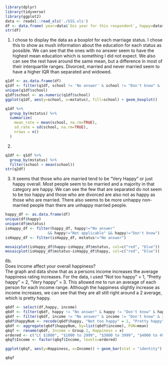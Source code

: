 ```r
library(dplyr)
library(tidyverse)
library(ggplot2)
data <- readxl::read_xls('./GSS.xls')
df <- data.frame( year=data$`Gss year for this respondent`, happy=data$`General happiness`, party=data$`Political party affiliation`, income=data$`Total family income`, race=data$`Race of respondent`, sex=data$`Respondents sex`, school=data$`Highest year of school completed`, mstatus=data$`Marital status`, id=data$`Respondent id number`, ballot=data$`Ballot used for interview` ) 
str(df)
```

1.   
I chose to display the data as a boxplot for each marriage status. I chose this to show as mush information about the education for each status as possible. We can see that the ones with no answer seem to have the highest mean education which is something I did not expect. We also can see the rest have around the same mean, but a difference in most of their interquartile ranges. Divorced, married and never married seem to have a higher IQR than separated and widowed.
```r
q1df <- as.data.frame(df)
q1df <- filter(q1df, school != 'No answer' & school != "Don't know" & !is.na(school) & school != "NA" )
unique(q1df$school)
q1df$school <- as.numeric(q1df$school)
ggplot(q1df, aes(y=school, x=mstatus), fill=school) + geom_boxplot()
```

```r
q1df %>% 
  group_by(mstatus) %>% 
  summarize(
    mean_rate = mean(school, na.rm=TRUE),
    sd_rate = sd(school, na.rm=TRUE),
    nrows = n()
  )
```


2.  
```r
q2df <- q1df %>% 
  group_by(mstatus) %>% 
  filter(school > mean(school))
str(q2df)
```

3.  
It seems that those who are married tend to be "Very Happy" or just happy overall. Most people seem to be married and a majority in that category are happy. We can see the few that are separated do not seem to be too happy and those who are divorced are also not as happy as those who are married. There also seems to be more unhappy non-married people than there are unhappy married people.
```r
happy_df <- as.data.frame(df)
unique(df$happy)
unique(df$mstatus)
isHappy_df <- filter(happy_df, happy!="No answer"
                   && happy!="Not applicable" && happy!="Don't know") 
isHappy_df <- filter(isHappy_df, mstatus!="No answer")
```
```r
mosaicplot(isHappy_df$happy~isHappy_df$mstatus, col=c("red", "blue"))
mosaicplot(isHappy_df$mstatus~isHappy_df$happy, col=c("red", "blue"))
```



6b.  
Does income affect your overall happiness?  
The graph and data show that as a persons income increases the average happiness rating increases. For the data, i used "Not too happy" = 1, "Pretty happy" = 2, "Very happy" = 3. This allowed me to run an average of each person for each income range. Although the happiness slightly increase as income increases, we can see that they are all still right around a 2 average, which is pretty happy.

```r
q6df <- select(df,happy, income)
q6df <- filter(q6df, happy != "No answer" & happy != "Don't know" & happy != "Not applicable")
q6df <- filter(q6df, income != "No answer" & income != "Don't know" & income != "Not applicable" & income != "Refused")
q6df$happyNum <- recode(q6df$happy, "Not too happy" = 1, "Pretty happy" = 2, "Very happy" = 3)
q6df <- aggregate(q6df$happyNum, by=list(q6df$income), FUN=mean)
q6qf <- rename(q6df, Income = Group.1, Happiness = x)
ordered <- c("Lt $1000", "$1000 to 2999", "$3000 to 3999", "$4000 to 4999", "$5000 to 5999", "$6000 to 6999", "$7000 to 7999", "$8000 to 9999", "$10000 - 14999", "$15000 - 19999", "$20000 - 24999", "$25000 or more")
q6qf$Income <- factor(q6qf$Income, levels=ordered)
```
```r
ggplot(q6qf, aes(y=Happiness, x=Income)) + geom_bar(stat = "identity") + theme(axis.text.x = element_text(angle = -90))+ ylim(0, 3)
```
```r
q6qf
```

